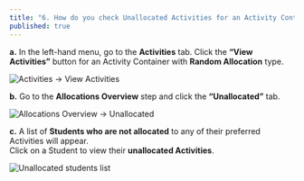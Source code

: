 ```yaml
---
title: "6. How do you check Unallocated Activities for an Activity Container in Random Allocation?"
published: true
---
```


**a.** In the left-hand menu, go to the **Activities** tab. Click the **“View Activities”** button for an Activity Container with **Random Allocation** type.

![Activities → View Activities](/help/4-6-1.jpg)

**b.** Go to the **Allocations Overview** step and click the **“Unallocated”** tab.

![Allocations Overview → Unallocated](/help/4-6-2.jpg)

**c.** A list of **Students who are not allocated** to any of their preferred Activities will appear.  
Click on a Student to view their **unallocated Activities**.

![Unallocated students list](/help/4-6-3.jpg)
